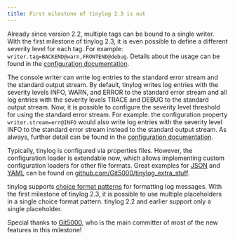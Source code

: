 ```yaml
---
title: First milestone of tinylog 2.3 is out
---
```


Already since version 2.2, multiple tags can be bound to a single writer. With the first milestone of tinylog 2.3, it is even possible to define a different severity level for each tag. For example: `writer.tag=BACKEND@warn,FRONTEND@debug`. Details about the usage can be found in the [configuration documentation](/configuration/#tags).

The console writer can write log entries to the standard error stream and the standard output stream. By default, tinylog writes log entries with the severity levels INFO, WARN, and ERROR to the standard error stream and all log entries with the severity levels TRACE and DEBUG to the standard output stream. Now, it is possible to configure the severity level threshold for using the standard error stream. For example. the configuration property `writer.stream=err@INFO` would also write log entries with the severity level INFO to the standard error stream instead to the standard output stream. As always, further detail can be found in the [configuration documentation](/configuration/#console-writer).

Typically, tinylog is configured via properties files. However, the configuration loader is extendable now, which allows implementing custom configuration loaders for other file formats. Great examples for [JSON](https://github.com/Git5000/tinylog_extra_stuff/blob/main/tinylog-extra/src/main/java/org/tinylog/extra/configuration/JsonConfigurationLoader.java) and [YAML](https://github.com/Git5000/tinylog_extra_stuff/blob/main/tinylog-extra/src/main/java/org/tinylog/extra/configuration/YamlConfigurationLoader.java) can be found on [github.com/Git5000/tinylog\_extra\_stuff](https://github.com/Git5000/tinylog_extra_stuff).

tinylog supports [choice format patterns](/logging/#text-with-arguments) for formatting log messages. With the first milestone of tinylog 2.3, it is possible to use multiple placeholders in a single choice format pattern. tinylog 2.2 and earlier support only a single placeholder.

Special thanks to [Git5000](https://github.com/Git5000), who is the main committer of most of the new features in this milestone!
